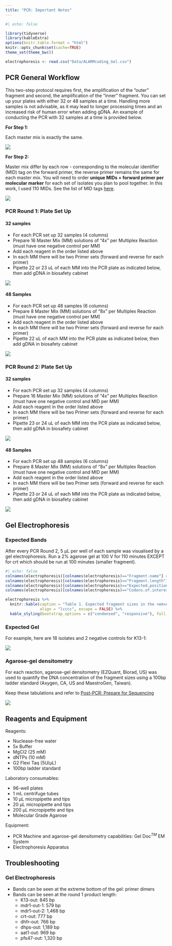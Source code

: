 ```yaml
---
title: "PCR: Important Notes"
---
```


```r
#| echo: false

library(tidyverse)
library(kableExtra)
options(knitr.table.format = "html") 
knitr::opts_chunk$set(cache=TRUE)
theme_set(theme_bw())

electrophoresis <- read.csv("Data/ALARMcoding_Gel.csv")
```

## PCR General Workflow

This two-step protocol requires first, the amplification of the "outer" fragment and second, the amplification of the "inner" fragment. You can set up your plates with either 32 or 48 samples at a time. Handling more samples is not advisable, as it may lead to longer processing times and an increased risk of human error when adding gDNA. An example of conducting the PCR with 32 samples at a time is provided below.

**For Step 1:**

Each master mix is exactly the same. 

![](Images/PCR_Plate_1.png)

**For Step 2:**

Master mix differ by each row - corresponding to the molecular identifier (MID) tag on the forward primer, the reverse primer remains the same for each master mix. You will need to order **unique MIDs + forward primer per molecular marker** for each set of isolates you plan to pool together. In this work, I used 110 MIDs. See the list of MID tags [here](https://www.yumpu.com/en/document/read/24794008/roche-mid-adapters). 

![](Images/PCR_Plate_2.png)

### PCR Round 1: Plate Set Up

::: panel-tabset
#### 32 samples

-   For each PCR set up 32 samples (4 columns)
-   Prepare 16 Master Mix (MM) solutions of “4x” per Multiplex Reaction (must have one negative control per MM)
-   Add each reagent in the order listed above
-   In each MM there will be two Primer sets (forward and reverse for each primer)
-   Pipette 22 or 23 uL of each MM into the PCR plate as indicated below, then add gDNA in biosafety cabinet

![](Images/PCR_Plate_3.png)

#### 48 Samples

-   For each PCR set up 48 samples (6 columns)
-   Prepare 8 Master Mix (MM) solutions of “8x” per Multiplex Reaction (must have one negative control per MM)
-   Add each reagent in the order listed above
-   In each MM there will be two Primer sets (forward and reverse for each primer)
-   Pipette 22 uL of each MM into the PCR plate as indicated below, then add gDNA in biosafety cabinet

![](Images/PCR_Plate_4.png)
:::

### PCR Round 2: Plate Set Up

::: panel-tabset
#### 32 samples

-   For each PCR set up 32 samples (4 columns)
-   Prepare 16 Master Mix (MM) solutions of “4x” per Multiplex Reaction (must have one negative control and MID per MM)
-   Add each reagent in the order listed above
-   In each MM there will be two Primer sets (forward and reverse for each primer)
-   Pipette 23 or 24 uL of each MM into the PCR plate as indicated below, then add gDNA in biosafety cabinet

![](Images/PCR_Plate_5.png)

#### 48 Samples

-   For each PCR set up 48 samples (6 columns)
-   Prepare 8 Master Mix (MM) solutions of “8x” per Multiplex Reaction (must have one negative control and MID per MM)
-   Add each reagent in the order listed above
-   In each MM there will be two Primer sets (forward and reverse for each primer)
-   Pipette 23 or 24 uL of each MM into the PCR plate as indicated below, then add gDNA in biosafety cabinet

![](Images/PCR_Plate_6.png)
:::

## Gel Electrophoresis

### Expected Bands 
After every PCR Round 2, 5 μL per well of each sample was visualised by a gel electrophoresis. Run a 2% agarose gel at 100 V for 110 minutes EXCEPT for crt which should be run at 100 minutes (smaller fragment).

```r
#| echo: false
colnames(electrophoresis)[colnames(electrophoresis)=="Fragment.name"] <- "Marker name"
colnames(electrophoresis)[colnames(electrophoresis)=="Fragment.length"] <- "Length (base pairs, bp)"
colnames(electrophoresis)[colnames(electrophoresis)=="Expected.position.on.gel..bp."] <- "Expected position on gel (bp)"
colnames(electrophoresis)[colnames(electrophoresis)=="Codons.of.interest"] <- "Diagnostic codons"

electrophoresis %>%
  knitr::kable(caption = "Table 1. Expected fragment sizes in the <em>ALARM</em>coding PCR genotyping protocol",
               align = "lcccc", escape = FALSE) %>% 
  kable_styling(bootstrap_options = c("condensed", "responsive"), full_width = T) 
```

### Expected Gel 
For example, here are 18 isolates and 2 negative controls for K13-1:

![](Images/Gel_Image.png)

### Agarose-gel densitometry 

For each reaction, agarose-gel densitometry (EZQuant, Biorad, US) was used to quantify the DNA concentration of the fragment sizes using a 100bp ladder standard (Axygen, CA, US and MaestroGen, Taiwan).

Keep these tabulations and refer to [Post-PCR: Prepare for Sequencing](Prepare_Sequencing.qmd)

![](Images/Gel_Concentrations.png)

## Reagents and Equipment

Reagents:

-   Nuclease-free water
-   5x Buffer
-   MgCl2 (25 mM)
-   dNTPs (10 mM)
-   G2 Flexi Taq (5U/μL)
-   100bp ladder standard

Laboratory consumables:

-   96-well plates
-   1 mL centrifuge tubes
-   10 μL micropipette and tips
-   20 μL micropipette and tips
-   200 μL micropipette and tips
-   Molecular Grade Agarose

Equipment:

-   PCR Machine and agarose-gel densitometry capabilities: Gel Doc$^{TM}$ EM System
-   Electrophoresis Apparatus

## Troubleshooting

### Gel Electrophoresis

-   Bands can be seen at the extreme bottom of the gel: primer dimers
-   Bands can be seen at the round 1 product length:
    -   K13-out: 845 bp
    -   mdr1-out-1: 579 bp
    -   mdr1-out-2: 1,468 bp
    -   crt-out: 777 bp
    -   dhfr-out: 766 bp
    -   dhps-out: 1,189 bp
    -   aat1-out: 969 bp
    -   pfs47-out: 1,320 bp
